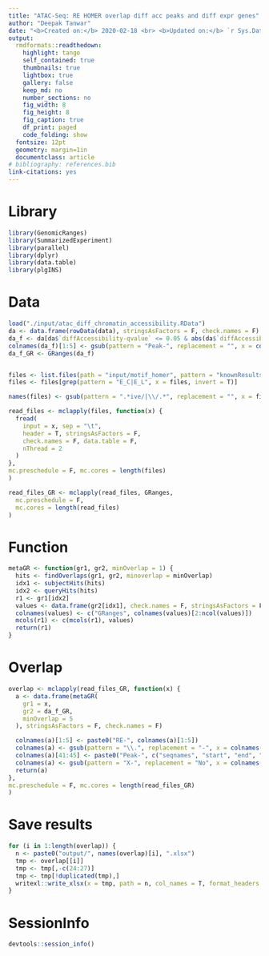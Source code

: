 ```yaml
---
title: "ATAC-Seq: RE HOMER overlap diff acc peaks and diff expr genes"
author: "Deepak Tanwar"
date: "<b>Created on:</b> 2020-02-18 <br> <b>Updated on:</b> `r Sys.Date()`"
output:
  rmdformats::readthedown:
    highlight: tango
    self_contained: true
    thumbnails: true
    lightbox: true
    gallery: false
    keep_md: no
    number_sections: no
    fig_width: 8
    fig_height: 8
    fig_caption: true
    df_print: paged
    code_folding: show
  fontsize: 12pt
  geometry: margin=1in
  documentclass: article
# bibliography: references.bib
link-citations: yes
---
```


# Library
```r
library(GenomicRanges)
library(SummarizedExperiment)
library(parallel)
library(dplyr)
library(data.table)
library(plgINS)
```

# Data

```r
load("./input/atac_diff_chromatin_accessibility.RData")
da <- data.frame(rowData(data), stringsAsFactors = F, check.names = F)
da_f <- da[da$`diffAccessibility-qvalue` <= 0.05 & abs(da$`diffAccessibility-logFC`) >= 1, ]
colnames(da_f)[1:5] <- gsub(pattern = "Peak-", replacement = "", x = colnames(da_f)[1:5])
da_f_GR <- GRanges(da_f)


files <- list.files(path = "input/motif_homer", pattern = "knownResults.txt$", full.names = T, recursive = T)
files <- files[grep(pattern = "E_C|E_L", x = files, invert = T)]

names(files) <- gsub(pattern = ".*ive/|\\/.*", replacement = "", x = files)

read_files <- mclapply(files, function(x) {
  fread(
    input = x, sep = "\t",
    header = T, stringsAsFactors = F,
    check.names = F, data.table = F,
    nThread = 2
  )
},
mc.preschedule = F, mc.cores = length(files)
)

read_files_GR <- mclapply(read_files, GRanges,
  mc.preschedule = F,
  mc.cores = length(read_files)
)
```

# Function
```r
metaGR <- function(gr1, gr2, minOverlap = 1) {
  hits <- findOverlaps(gr1, gr2, minoverlap = minOverlap)
  idx1 <- subjectHits(hits)
  idx2 <- queryHits(hits)
  r1 <- gr1[idx2]
  values <- data.frame(gr2[idx1], check.names = F, stringsAsFactors = F)
  colnames(values) <- c("GRanges", colnames(values)[2:ncol(values)])
  mcols(r1) <- c(mcols(r1), values)
  return(r1)
}
```

# Overlap
```r
overlap <- mclapply(read_files_GR, function(x) {
  a <- data.frame(metaGR(
    gr1 = x,
    gr2 = da_f_GR,
    minOverlap = 5
  ), stringsAsFactors = F, check.names = F)

  colnames(a)[1:5] <- paste0("RE-", colnames(a)[1:5])
  colnames(a) <- gsub(pattern = "\\.", replacement = "-", x = colnames(a))
  colnames(a)[41:45] <- paste0("Peak-", c("seqnames", "start", "end", "width", "strand"))
  colnames(a) <- gsub(pattern = "X-", replacement = "No", x = colnames(a))
  return(a)
},
mc.preschedule = F, mc.cores = length(read_files_GR)
)
```

# Save results
```r
for (i in 1:length(overlap)) {
  n <- paste0("output/", names(overlap)[i], ".xlsx")
  tmp <- overlap[[i]]
  tmp <- tmp[,-c(24:27)]
  tmp <- tmp[!duplicated(tmp),]
  writexl::write_xlsx(x = tmp, path = n, col_names = T, format_headers = T)
}
```

# SessionInfo
```r
devtools::session_info()
```
